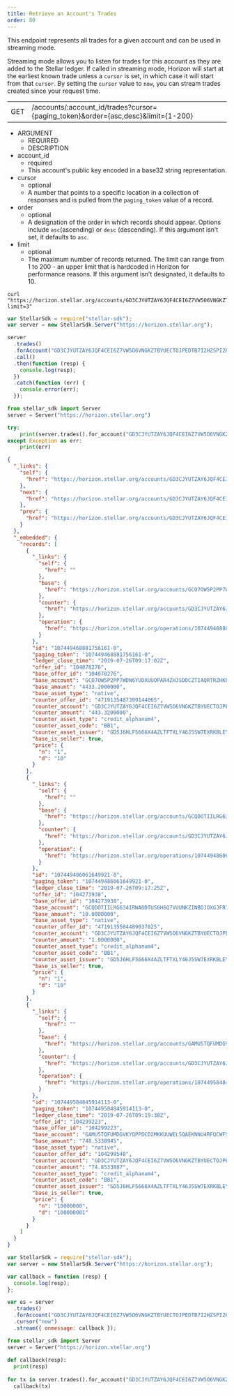 ```yaml
---
title: Retrieve an Account's Trades
order: 80
---
```



This endpoint represents all trades for a given account and can be used in streaming mode.

Streaming mode allows you to listen for trades for this account as they are added to the Stellar ledger. If called in streaming mode, Horizon will start at the earliest known trade unless a `cursor` is set, in which case it will start from that `cursor`. By setting the `cursor` value to `now`, you can stream trades created since your request time.

<Endpoint>


|  |  |
| --- | --- |
| GET | /accounts/:account_id/trades?cursor={paging_token}&order={asc,desc}&limit={1-200} |

</Endpoint>


<AttributeTable>


- ARGUMENT
  - REQUIRED
  - DESCRIPTION
- account_id
  - required
  - This account's public key encoded in a base32 string representation.
- cursor
  - optional
  - A number that points to a specific location in a collection of responses and is pulled from the `paging_token` value of a record.
- order
  - optional
  - A designation of the order in which records should appear. Options include `asc`(ascending) or `desc` (descending). If this argument isn’t set, it defaults to `asc`.
- limit
  - optional
  - The maximum number of records returned. The limit can range from 1 to 200 - an upper limit that is hardcoded in Horizon for performance reasons. If this argument isn’t designated, it defaults to 10.

</AttributeTable>


<CodeExample title="Example Request">


```curl
curl "https://horizon.stellar.org/accounts/GD3CJYUTZAY6JQF4CEI6Z7VW5O6VNGKZTBYUECTOJPEDTB7I2HZSPI2K/trades?limit=3"
```

```js
var StellarSdk = require("stellar-sdk");
var server = new StellarSdk.Server("https://horizon.stellar.org");

server
  .trades()
  .forAccount("GD3CJYUTZAY6JQF4CEI6Z7VW5O6VNGKZTBYUECTOJPEDTB7I2HZSPI2K")
  .call()
  .then(function (resp) {
    console.log(resp);
  })
  .catch(function (err) {
    console.error(err);
  });
```
 
```python
from stellar_sdk import Server
server = Server("https://horizon.stellar.org")

try:
    print(server.trades().for_account("GD3CJYUTZAY6JQF4CEI6Z7VW5O6VNGKZTBYUECTOJPEDTB7I2HZSPI2K").call())
except Exception as err:
    print(err)
```

</CodeExample>


<ExampleResponse title="Example Response">


```json
{
  "_links": {
    "self": {
      "href": "https://horizon.stellar.org/accounts/GD3CJYUTZAY6JQF4CEI6Z7VW5O6VNGKZTBYUECTOJPEDTB7I2HZSPI2K/trades?cursor=\u0026limit=3\u0026order=asc"
    },
    "next": {
      "href": "https://horizon.stellar.org/accounts/GD3CJYUTZAY6JQF4CEI6Z7VW5O6VNGKZTBYUECTOJPEDTB7I2HZSPI2K/trades?cursor=107449584845914113-0\u0026limit=3\u0026order=asc"
    },
    "prev": {
      "href": "https://horizon.stellar.org/accounts/GD3CJYUTZAY6JQF4CEI6Z7VW5O6VNGKZTBYUECTOJPEDTB7I2HZSPI2K/trades?cursor=107449468881756161-0\u0026limit=3\u0026order=desc"
    }
  },
  "_embedded": {
    "records": [
      {
        "_links": {
          "self": {
            "href": ""
          },
          "base": {
            "href": "https://horizon.stellar.org/accounts/GCO7OW5P2PP7WDN6YUDXUUOPAR4ZHJSDDCZTIAQRTRZHKQWV45WUPBWX"
          },
          "counter": {
            "href": "https://horizon.stellar.org/accounts/GD3CJYUTZAY6JQF4CEI6Z7VW5O6VNGKZTBYUECTOJPEDTB7I2HZSPI2K"
          },
          "operation": {
            "href": "https://horizon.stellar.org/operations/107449468881756161"
          }
        },
        "id": "107449468881756161-0",
        "paging_token": "107449468881756161-0",
        "ledger_close_time": "2019-07-26T09:17:02Z",
        "offer_id": "104078276",
        "base_offer_id": "104078276",
        "base_account": "GCO7OW5P2PP7WDN6YUDXUUOPAR4ZHJSDDCZTIAQRTRZHKQWV45WUPBWX",
        "base_amount": "4433.2000000",
        "base_asset_type": "native",
        "counter_offer_id": "4719135487309144065",
        "counter_account": "GD3CJYUTZAY6JQF4CEI6Z7VW5O6VNGKZTBYUECTOJPEDTB7I2HZSPI2K",
        "counter_amount": "443.3200000",
        "counter_asset_type": "credit_alphanum4",
        "counter_asset_code": "BB1",
        "counter_asset_issuer": "GD5J6HLF5666X4AZLTFTXLY46J5SW7EXRKBLEYPJP33S33MXZGV6CWFN",
        "base_is_seller": true,
        "price": {
          "n": "1",
          "d": "10"
        }
      },
      {
        "_links": {
          "self": {
            "href": ""
          },
          "base": {
            "href": "https://horizon.stellar.org/accounts/GCQDOTIILRG634IRWAODTUS6H6Q7VUUNKZINBDJOXGJFR7YZ57FGYV7B"
          },
          "counter": {
            "href": "https://horizon.stellar.org/accounts/GD3CJYUTZAY6JQF4CEI6Z7VW5O6VNGKZTBYUECTOJPEDTB7I2HZSPI2K"
          },
          "operation": {
            "href": "https://horizon.stellar.org/operations/107449486061649921"
          }
        },
        "id": "107449486061649921-0",
        "paging_token": "107449486061649921-0",
        "ledger_close_time": "2019-07-26T09:17:25Z",
        "offer_id": "104273938",
        "base_offer_id": "104273938",
        "base_account": "GCQDOTIILRG634IRWAODTUS6H6Q7VUUNKZINBDJOXGJFR7YZ57FGYV7B",
        "base_amount": "10.0000000",
        "base_asset_type": "native",
        "counter_offer_id": "4719135504489037825",
        "counter_account": "GD3CJYUTZAY6JQF4CEI6Z7VW5O6VNGKZTBYUECTOJPEDTB7I2HZSPI2K",
        "counter_amount": "1.0000000",
        "counter_asset_type": "credit_alphanum4",
        "counter_asset_code": "BB1",
        "counter_asset_issuer": "GD5J6HLF5666X4AZLTFTXLY46J5SW7EXRKBLEYPJP33S33MXZGV6CWFN",
        "base_is_seller": true,
        "price": {
          "n": "1",
          "d": "10"
        }
      },
      {
        "_links": {
          "self": {
            "href": ""
          },
          "base": {
            "href": "https://horizon.stellar.org/accounts/GAMU5TQFUMDGVKYQPPDCD2MKKUUWELSQAEKNNU4RFQCWFSRBPJA2MAGQ"
          },
          "counter": {
            "href": "https://horizon.stellar.org/accounts/GD3CJYUTZAY6JQF4CEI6Z7VW5O6VNGKZTBYUECTOJPEDTB7I2HZSPI2K"
          },
          "operation": {
            "href": "https://horizon.stellar.org/operations/107449584845914113"
          }
        },
        "id": "107449584845914113-0",
        "paging_token": "107449584845914113-0",
        "ledger_close_time": "2019-07-26T09:19:30Z",
        "offer_id": "104299223",
        "base_offer_id": "104299223",
        "base_account": "GAMU5TQFUMDGVKYQPPDCD2MKKUUWELSQAEKNNU4RFQCWFSRBPJA2MAGQ",
        "base_amount": "748.5338945",
        "base_asset_type": "native",
        "counter_offer_id": "104299548",
        "counter_account": "GD3CJYUTZAY6JQF4CEI6Z7VW5O6VNGKZTBYUECTOJPEDTB7I2HZSPI2K",
        "counter_amount": "74.8533887",
        "counter_asset_type": "credit_alphanum4",
        "counter_asset_code": "BB1",
        "counter_asset_issuer": "GD5J6HLF5666X4AZLTFTXLY46J5SW7EXRKBLEYPJP33S33MXZGV6CWFN",
        "base_is_seller": true,
        "price": {
          "n": "10000000",
          "d": "100000001"
        }
      }
    ]
  }
}
```

</ExampleResponse>


<CodeExample title="JavaScript Streaming Example">


```js
var StellarSdk = require("stellar-sdk");
var server = new StellarSdk.Server("https://horizon.stellar.org");

var callback = function (resp) {
  console.log(resp);
};

var es = server
  .trades()
  .forAccount("GD3CJYUTZAY6JQF4CEI6Z7VW5O6VNGKZTBYUECTOJPEDTB7I2HZSPI2K")
  .cursor("now")
  .stream({ onmessage: callback });
```

```python
from stellar_sdk import Server
server = Server("https://horizon.stellar.org")
  
def callback(resp):
  print(resp)
  
for tx in server.trades().for_account("GD3CJYUTZAY6JQF4CEI6Z7VW5O6VNGKZTBYUECTOJPEDTB7I2HZSPI2K").cursor("now").stream():
  callback(tx)
```
  
</CodeExample>

